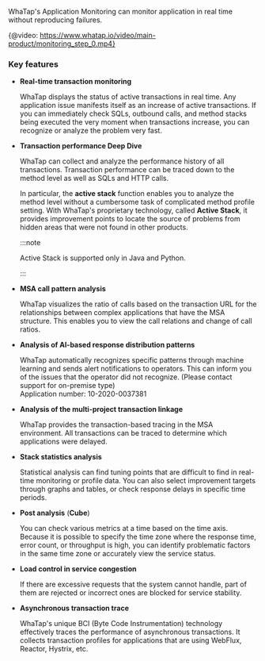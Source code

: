 WhaTap's Application Monitoring can monitor application in real time without reproducing failures.

{@video: https://www.whatap.io/video/main-product/monitoring_step_0.mp4}

### Key features

- **Real-time transaction monitoring**

  WhaTap displays the status of active transactions in real time. Any application issue manifests itself as an increase of active transactions. If you can immediately check SQLs, outbound calls, and method stacks being executed the very moment when transactions increase, you can recognize or analyze the problem very fast.

- **Transaction performance Deep Dive**

  WhaTap can collect and analyze the performance history of all transactions. Transaction performance can be traced down to the method level as well as SQLs and HTTP calls. 

  <InDoc product='java,python'>

  In particular, the **active stack** function enables you to analyze the method level without a cumbersome task of complicated method profile setting. With WhaTap's proprietary technology, called **Active Stack**, it provides improvement points to locate the source of problems from hidden areas that were not found in other products.

  :::note

  Active Stack is supported only in Java and Python.

  :::

  </InDoc>

<Xclude product='dotnet'>

- **MSA call pattern analysis**

  WhaTap visualizes the ratio of calls based on the transaction URL for the relationships between complex applications that have the MSA structure. This enables you to view the call relations and change of call ratios.

</Xclude>

- **Analysis of AI-based response distribution patterns**

  WhaTap automatically recognizes specific patterns through machine learning and sends alert notifications to operators. This can inform you of the issues that the operator did not recognize. (Please contact support for on-premise type)<br/> Application number: 10-2020-0037381

<Xclude product='dotnet'>

- **Analysis of the multi-project transaction linkage**

  WhaTap provides the transaction-based tracing in the MSA environment. All transactions can be traced to determine which applications were delayed.

</Xclude>

<InDoc product='java,python'>

- **Stack statistics analysis**

  Statistical analysis can find tuning points that are difficult to find in real-time monitoring or profile data. You can also select improvement targets through graphs and tables, or check response delays in specific time periods.

</InDoc>

- **Post analysis** (**Cube**)

  You can check various metrics at a time based on the time axis. Because it is possible to specify the time zone where the response time, error count, or throughput is high, you can identify problematic factors in the same time zone or accurately view the service status.

<InDoc product='java'>

- **Load control in service congestion**

  If there are excessive requests that the system cannot handle, part of them are rejected or incorrect ones are blocked for service stability.

- **Asynchronous transaction trace**

  WhaTap's unique BCI (Byte Code Instrumentation) technology effectively traces the performance of asynchronous transactions. It collects transaction profiles for applications that are using WebFlux, Reactor, Hystrix, etc.

</InDoc>
